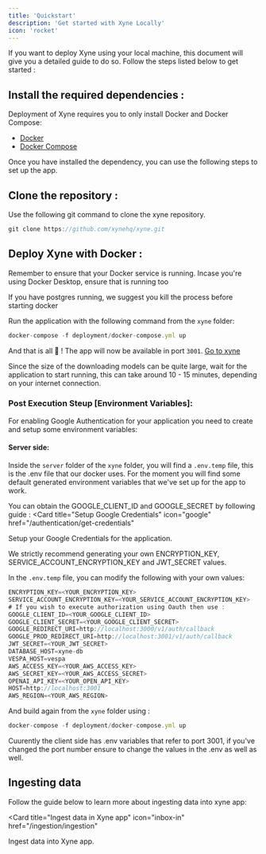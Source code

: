 ```yaml
---
title: 'Quickstart' 
description: 'Get started with Xyne Locally'
icon: 'rocket'
---
```



If you want to deploy Xyne using your local machine, this document will give you a detailed guide to do so.
Follow the steps listed below to get started : 

## Install the required dependencies : 
Deployment of Xyne requires you to only install Docker and Docker Compose:

- [Docker](https://docs.docker.com/engine/install/) 
- [Docker Compose](https://docs.docker.com/compose/install/)

Once you have installed the dependency, you can use the following steps to set up the app.


## Clone the repository : 

Use the following git command to clone the xyne repository.
```javascript
git clone https://github.com/xynehq/xyne.git
```

## Deploy Xyne with Docker  :

<Tip> Remember to ensure that your Docker service is running. Incase you're using Docker Desktop, ensure that is running too </Tip>

<Tip> If you have postgres running, we suggest you kill the process before starting docker </Tip>

Run the application with the following command from the ```xyne``` folder:
```javascript 
docker-compose -f deployment/docker-compose.yml up
```

And that is all 🎉 ! The app will now be available in port ```3001```.  [Go to xyne](http://localhost:3001/)

<Info> Since the size of the downloading models can be quite large, wait for the application to start running, this can take around 10 - 15 minutes, depending on your internet connection. </Info>

### Post Execution Steup [Environment Variables]:

For enabling Google Authentication for your application you need to create and setup some environment variables: 

#### Server side: 
Inside the ```server``` folder of the ```xyne``` folder, you will find a ```.env.temp``` file, this is the .env file that our docker uses.
For the moment you will find some default generated environment variables that we've set up for the app to work.

You can obtain the GOOGLE_CLIENT_ID and GOOGLE_SECRET by following guide :
<Card
  title="Setup Google Credentials"
  icon="google"
  href="/authentication/get-credentials"
>
Setup your Google Credentials for the application.
</Card>

<Warning> We strictly recommend generating your own ENCRYPTION_KEY, SERVICE_ACCOUNT_ENCRYPTION_KEY and JWT_SECRET values.</Warning>

In the ```.env.temp``` file, you can modify the following with your own values:

```javascript .env.temp file
ENCRYPTION_KEY=<YOUR_ENCRYPTION_KEY>
SERVICE_ACCOUNT_ENCRYPTION_KEY=<YOUR_SERVICE_ACCOUNT_ENCRYPTION_KEY> 
# If you wish to execute authorization using Oauth then use :   
GOOGLE_CLIENT_ID=<YOUR_GOOGLE_CLIENT_ID>
GOOGLE_CLIENT_SECRET=<YOUR_GOOGLE_CLIENT_SECRET>
GOOGLE_REDIRECT_URI=http://localhost:3000/v1/auth/callback
GOOGLE_PROD_REDIRECT_URI=http://localhost:3001/v1/auth/callback
JWT_SECRET=<YOUR_JWT_SECRET>
DATABASE_HOST=xyne-db
VESPA_HOST=vespa
AWS_ACCESS_KEY=<YOUR_AWS_ACCESS_KEY>
AWS_SECRET_KEY=<YOUR_AWS_ACCESS_SECRET>
OPENAI_API_KEY=<YOUR_OPEN_API_KEY>
HOST=http://localhost:3001
AWS_REGION=<YOUR_AWS_REGION>
```

And build again from the ``xyne`` folder using : 

```javascript 
docker-compose -f deployment/docker-compose.yml up 
```

<Note> Cuurently the client side has .env variables that refer to port 3001, if you've changed the port number ensure to change the values in the .env as well as well. </Note>

## Ingesting data 
Follow the guide below to learn more about ingesting data into xyne app: 

<Card
  title="Ingest data in Xyne app"
  icon="inbox-in"
  href="/ingestion/ingestion"
>
Ingest data into Xyne app.
</Card>

